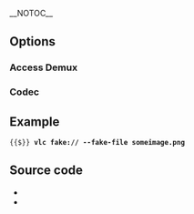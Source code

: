 __NOTOC__
== Options ==
=== Access Demux ===
{{Module|name=fake|type=Access demux|last_version=0.9.0|description=simulate a fake input|sc=fake}}
{{Option
|name=fake-caching
|value=integer
|default=<code><var>DEFAULT_PTS_DELAY</var>/1000</code>
|description=Caching in [[wiktionary:ms|milliseconds]]
}}
{{Option
|name=fake-fps
|value=float
|default=25.0
|description=[[Framerate]] e.g. 24, 25, 29.97, 30
}}
{{Option
|name=fake-id
|value=integer
|default=0
|description=Set the ID of the fake [[elementary stream]] for use in <samp>#{{docmod|duplicate}}{}</samp> constructs
}}
{{Option
|name=fake-duration
|value=integer
|default=0
|description=Duration of the fake streaming (in milliseconds) before faking an end-of-file (default is 0, meaning that the stream is unlimited)
}}
{{Clear|right}}

=== Codec ===
{{Module|name=fake|type=Codec|last_version=0.9.0|description=handle a fake input stream|sc=fake}}
{{Option
|name=fake-file
|value=string
|default=""
|description=Image to use as video for the fake stream
}}
{{Option
|name=fake-file-reload
|value=integer
|default=0
|description=Number of seconds between each reload of the image
}}
{{Option
|name=fake-width
|value=integer
|default=0
|description=Width
}}
{{Option
|name=fake-height
|value=integer
|default=0
|description=Height
}}
{{Option
|name=fake-keep-ar
|value=boolean
|default=disabled
|description=Keep [[aspect ratio]] when resizing
}}
{{Option
|name=fake-aspect-ratio
|value=string
|default=""
|description=Aspect ratio of the image file (4:3, 16:9). Default is square pixels
}}
{{Option
|name=fake-deinterlace
|value=boolean
|default=disabled
|description=[[Deinterlace]] the image after loading it
}}
{{Option
|name=fake-deinterlace-module
|value=string
|default="deinterlace"
|description=Deinterlace module
}}
{{Option
|name=fake-chroma
|value=string
|default="[[I420]]"
|description=Image [[chroma]]
}}

== Example ==
 {{$}} '''vlc fake:// --fake-file someimage.png'''

== Source code ==
* {{VLCSourceFile|modules/access/fake.c|p=vlc/vlc-0.9.git}}
* {{VLCSourceFile|modules/codec/fake.c|p=vlc/vlc-0.9.git}}

{{Documentation footer}}